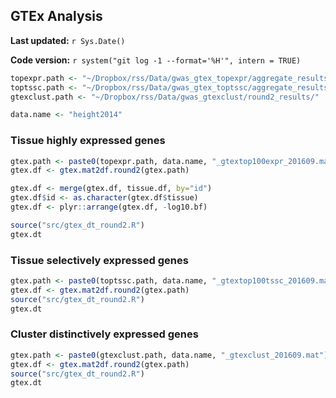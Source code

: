 ## GTEx Analysis {#height2014-3}

**Last updated:** `r Sys.Date()`

**Code version:** `r system("git log -1 --format='%H'", intern = TRUE)`

```r
topexpr.path <- "~/Dropbox/rss/Data/gwas_gtex_topexpr/aggregate_results/"
toptssc.path <- "~/Dropbox/rss/Data/gwas_gtex_toptssc/aggregate_results/"
gtexclust.path <- "~/Dropbox/rss/Data/gwas_gtexclust/round2_results/"

data.name <- "height2014"
```

### Tissue highly expressed genes

```r
gtex.path <- paste0(topexpr.path, data.name, "_gtextop100expr_201609.mat")
gtex.df <- gtex.mat2df.round2(gtex.path)

gtex.df <- merge(gtex.df, tissue.df, by="id")
gtex.df$id <- as.character(gtex.df$tissue)
gtex.df <- plyr::arrange(gtex.df, -log10.bf)

source("src/gtex_dt_round2.R")
gtex.dt
```

### Tissue selectively expressed genes

```r
gtex.path <- paste0(toptssc.path, data.name, "_gtextop100tssc_201609.mat")
gtex.df <- gtex.mat2df.round2(gtex.path) 
source("src/gtex_dt_round2.R")
gtex.dt
```

### Cluster distinctively expressed genes

```r
gtex.path <- paste0(gtexclust.path, data.name, "_gtexclust_201609.mat")
gtex.df <- gtex.mat2df.round2(gtex.path) 
source("src/gtex_dt_round2.R")
gtex.dt
```
